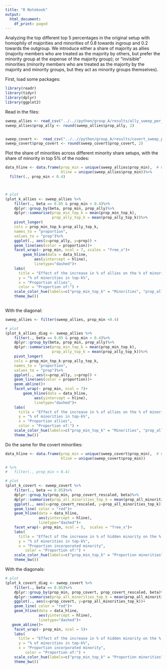 ```yaml
---
title: "R Notebook"
output:
  html_document:
    df_print: paged
---
```


Analyzing the top different top 5 percentages in the original setup with
homophily of majorities and minorities of 0.8 towards ingroup and 0.2 towards the 
outgroup. We introduce either a share of majority as allies (majority members
who are treated as the majority by others, but prefer the minority group at the
expense of the majority group); or "invisible" minorities (minority members who
are treated as the majority by the majority and minority groups, but they
act as minority groups themselves).

First, load some packages:
```r
library(readr)
library(tidyr)
library(dplyr)
library(ggplot2)

```

Read in the files:
```r
sweep_allies <- read_csv("../..//python/group_A/results/ally_sweep_per_fm_top_k.csv")
sweep_allies$prop_ally <- round(sweep_allies$prop_ally, 2)


sweep_covert <-  read_csv("../..//python/group_A/results/covert_sweep_per_fm_top_k.csv")
sweep_covert$prop_covert <- round(sweep_covert$prop_covert, 2)
```

Plot the share of minorities across different minority share setups, with
the share of minority in top 5% of the nodes:
```r

data_hline <- data.frame(prop_min = unique(sweep_allies$prop_min),  # Create data for lines
                         hline = unique(sweep_allies$prop_min))%>%
  filter(., prop_min < 0.4)



# plot
(plot_k_allies <- sweep_allies %>%
    filter(., beta == 0.05 & prop_min < 0.4)%>%
    dplyr::group_by(beta, prop_min, prop_ally)%>%
    dplyr::summarise(prop_min_top_k = mean(prop_min_top_k),
                     prop_ally_top_k = mean(prop_ally_top_k))%>%
    pivot_longer(
    cols = prop_min_top_k:prop_ally_top_k,
    names_to = "proportion",
    values_to = "prop")%>%
    ggplot(., aes(x=prop_ally, y=prop)) +
    geom_line(aes(color = proportion))+
    facet_wrap(~ prop_min, ncol = 7, scales = "free_x")+
        geom_hline(data = data_hline,
             aes(yintercept = hline),
             linetype="dashed")+
    labs(
      title = "Effect of the increase in % of allies on the % of minorities/allies in top k  - by varying minority proportion",
      y = "% of minorities in top-k%",
      x = "Proportion allies",
      color = "Proportion of:") +
    scale_color_hue(labels=c("prop_min_top_k" = "Minorities", "prop_ally_top_k"="Allies"))+
    theme_bw())
  
```

With the diagonal:
```r
sweep_allies <- filter(sweep_allies, prop_min <0.4)

# plot
(plot_k_allies_diag <- sweep_allies %>%
    filter(., beta == 0.05 & prop_min < 0.4)%>%
    dplyr::group_by(beta, prop_min, prop_ally)%>%
    dplyr::summarise(prop_min_top_k = mean(prop_min_top_k),
                     prop_ally_top_k = mean(prop_ally_top_k))%>%
    pivot_longer(
    cols = prop_min_top_k:prop_ally_top_k,
    names_to = "proportion",
    values_to = "prop")%>%
    ggplot(., aes(x=prop_ally, y=prop)) +
    geom_line(aes(color = proportion))+
    geom_abline()+
    facet_wrap(~ prop_min, ncol = 7)+
        geom_hline(data = data_hline,
             aes(yintercept = hline),
             linetype="dashed")+
    labs(
      title = "Effect of the increase in % of allies on the % of minorities/allies in top k  - by varying minority proportion",
      y = "% of minorities in top-k%",
      x = "Proportion allies",
      color = "Proportion of:") +
    scale_color_hue(labels=c("prop_min_top_k" = "Minorities", "prop_ally_top_k"="Allies"))+
    theme_bw())
```



Do the same for the covert minorities:
```r
data_hline <- data.frame(prop_min = unique(sweep_covert$prop_min),  # Create data for lines
                         hline = unique(sweep_covert$prop_min))

# %>%
#   filter(., prop_min < 0.4)

# plot
(plot_k_covert <- sweep_covert %>%
    filter(., beta == 0.05)%>%
    dplyr::group_by(prop_min, prop_covert_rescaled, beta)%>%
    dplyr::summarise(prop_all_minorities_top_k = mean(prop_all_minorities_top_k) )%>%
    ggplot(., aes(x=prop_covert_rescaled, y=prop_all_minorities_top_k))+
    geom_line( color = "red")+
    geom_hline(data = data_hline,
               aes(yintercept = hline),
               linetype="dashed")+
    facet_wrap(~ prop_min, ncol = 5,  scales = "free_x")+
    labs(
      title = "Effect of the increase in % of hidden minority on the % of all minorities in top k  - by varying k",
      y = "% of minorities in top-k%",
      x = "Proportion incorporated minority",
         color = "Proportion of:") +
    scale_color_hue(labels=c("prop_min_top_k" = "Proportion minorities", "prop_ally_top_k"="Proportion allies"))+
    theme_bw())
```

With the diagonals:
```r
# plot
(plot_k_covert_diag <- sweep_covert %>%
    filter(., beta == 0.05)%>%
    dplyr::group_by(prop_min, prop_covert, prop_covert_rescaled, beta)%>%
    dplyr::summarise(prop_all_minorities_top_k = mean(prop_all_minorities_top_k) )%>%
    ggplot(., aes(x=prop_covert, y=prop_all_minorities_top_k))+
    geom_line( color = "red")+
    geom_hline(data = data_hline,
               aes(yintercept = hline),
               linetype="dashed")+
   geom_abline()+
    facet_wrap(~ prop_min, ncol = 5)+
    labs(
      title = "Effect of the increase in % of hidden minority on the % of all minorities in top k  - by varying k",
      y = "% of minorities in top-k%",
      x = "Proportion incorporated minority",
         color = "Proportion of:") +
    scale_color_hue(labels=c("prop_min_top_k" = "Proportion minorities", "prop_ally_top_k"="Proportion allies"))+
    theme_bw())
```

